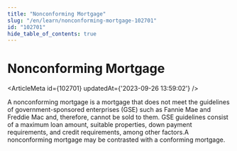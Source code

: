 ```yaml
---
title: "Nonconforming Mortgage"
slug: "/en/learn/nonconforming-mortgage-102701"
id: "102701"
hide_table_of_contents: true
---
```



# Nonconforming Mortgage

<ArticleMeta id={102701} updatedAt={'2023-09-26 13:59:02'} />
<div className='border-solid border-b border-t-0 my-4 border-[var(--ifm-color-gray-300)]' />

A nonconforming mortgage is a mortgage that does not meet the guidelines of government-sponsored enterprises (GSE) such as Fannie Mae and Freddie Mac and, therefore, cannot be sold to them. GSE guidelines consist of a maximum loan amount, suitable properties, down payment requirements, and credit requirements, among other factors.A nonconforming mortgage may be contrasted with a conforming mortgage.
